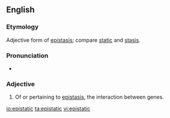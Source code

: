 ==English==

===Etymology===
Adjective form of [[epistasis]]; compare [[static]] and [[stasis]].

===Pronunciation===
* {{rhymes|ætɪk|lang=en}}

===Adjective===
{{en-adj|-}}

# {{lb|en|genetics}} Of or pertaining to [[epistasis]], the interaction between genes.

[[io:epistatic]]
[[ta:epistatic]]
[[vi:epistatic]]